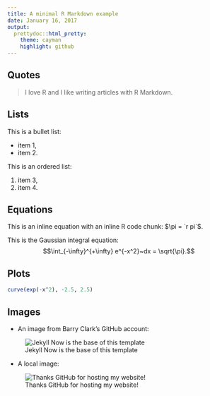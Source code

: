 ```yaml
---
title: A minimal R Markdown example
date: January 16, 2017
output: 
  prettydoc::html_pretty:
    theme: cayman
    highlight: github
---
```


## Quotes

> I love R and I like writing articles with R Markdown.

## Lists

This is a bullet list:

- item 1,
- item 2.

This is an ordered list:

1. item 3,
2. item 4.

## Equations

This is an inline equation with an inline R code chunk: $\pi = `r pi`$.

This is the Gaussian integral equation: $$\int_{-\infty}^{+\infty} e^{-x^2}~dx = \sqrt{\pi}.$$

## Plots

```r
curve(exp(-x^2), -2.5, 2.5)
```

## Images

- An image from Barry Clark's GitHub account:

![Jekyll Now is the base of this template](https://raw.githubusercontent.com/barryclark/jekyll-now/master/images/jekyll-logo.png)

- A local image:

![Thanks GitHub for hosting my website!](../images/github-pages.jpg)

